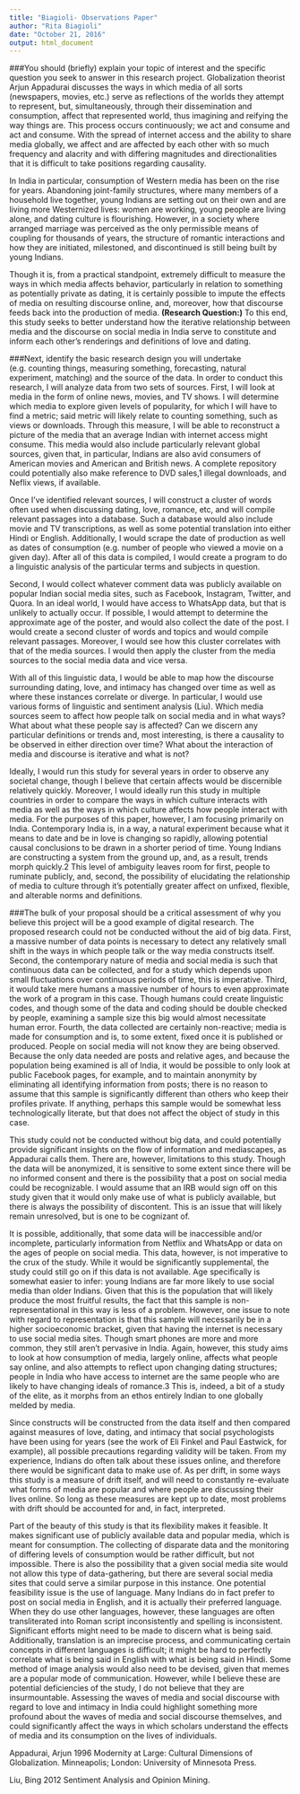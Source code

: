 ```yaml
---
title: "Biagioli- Observations Paper"
author: "Rita Biagioli"
date: "October 21, 2016"
output: html_document
---
```


###You should (briefly) explain your topic of interest and the specific question you seek to answer in this research project. 
Globalization theorist Arjun Appadurai discusses the ways in which media of all sorts (newspapers, movies, etc.) serve as reflections of the worlds they attempt to represent, but, simultaneously, through their dissemination and consumption, affect that represented world, thus imagining and reifying the way things are. This process occurs continuously; we act and consume and act and consume. With the spread of internet access and the ability to share media globally, we affect and are affected by each other with so much frequency and alacrity and with differing magnitudes and directionalities that it is difficult to take positions regarding causality. 

In India in particular, consumption of Western media has been on the rise for years. Abandoning joint-family structures, where many members of a household live together, young Indians are setting out on their own and are living more Westernized lives: women are working, young people are living alone, and dating culture is flourishing. However, in a society where arranged marriage was perceived as the only permissible means of coupling for thousands of years, the structure of romantic interactions and how they are initiated, milestoned, and discontinued is still being built by young Indians. 

Though it is, from a practical standpoint, extremely difficult to measure the ways in which media affects behavior, particularly in relation to something as potentially private as dating, it is certainly possible to impute the effects of media on resulting discourse online, and, moreover, how that discourse feeds back into the production of media. **(Research Question:)** To this end, this study seeks to better understand how the iterative relationship between media and the discourse on social media in India serve to constitute and inform each other’s renderings and definitions of love and dating.

###Next, identify the basic research design you will undertake (e.g. counting things, measuring something, forecasting, natural experiment, matching) and the source of the data. 
In order to conduct this research, I will analyze data from two sets of sources. First, I will look at media in the form of online news, movies, and TV shows. I will determine which media to explore given levels of popularity, for which I will have to find a metric; said metric will likely relate to counting something, such as views or downloads. Through this measure, I will be able to reconstruct a picture of the media that an average Indian with internet access might consume. This media would also include particularly relevant global sources, given that, in particular, Indians are also avid consumers of American movies and American and British news. A complete repository could potentially also make reference to DVD sales,1 illegal downloads, and Neflix views, if available.

Once I’ve identified relevant sources, I will construct a cluster of words often used when discussing dating, love, romance, etc, and will compile relevant passages into a database. Such a database would also include movie and TV transcriptions, as well as some potential translation into either Hindi or English. Additionally, I would scrape the date of production as well as dates of consumption (e.g. number of people who viewed a movie on a given day). After all of this data is compiled, I would create a program to do a linguistic analysis of the particular terms and subjects in question.

Second, I would collect whatever comment data was publicly available on popular Indian social media sites, such as Facebook, Instagram, Twitter, and Quora. In an ideal world, I would have access to WhatsApp data, but that is unlikely to actually occur. If possible, I would attempt to determine the approximate age of the poster, and would also collect the date of the post. I would create a second cluster of words and topics and would compile relevant passages. Moreover, I would see how this cluster correlates with that of the media sources. I would then apply the cluster from the media sources to the social media data and vice versa.

With all of this linguistic data, I would be able to map how the discourse surrounding dating, love, and intimacy has changed over time as well as where these instances correlate or diverge. In particular, I would use various forms of linguistic and sentiment analysis (Liu). Which media sources seem to affect how people talk on social media and in what ways? What about what these people say is affected? Can we discern any particular definitions or trends and, most interesting, is there a causality to be observed in either direction over time? What about the interaction of media and discourse is iterative and what is not?

Ideally, I would run this study for several years in order to observe any societal change, though I believe that certain affects would be discernible relatively quickly. Moreover, I would ideally run this study in multiple countries in order to compare the ways in which culture interacts with media as well as the ways in which culture affects how people interact with media. For the purposes of this paper, however, I am focusing primarily on India. Contemporary India is, in a way, a natural experiment because what it means to date and be in love is changing so rapidly, allowing potential causal conclusions to be drawn in a shorter period of time. Young Indians are constructing a system from the ground up, and, as a result, trends morph quickly.2 This level of ambiguity leaves room for first, people to ruminate publicly, and, second, the possibility of elucidating the relationship of media to culture through it’s potentially greater affect on unfixed, flexible, and alterable norms and definitions.

###The bulk of your proposal should be a critical assessment of why you believe this project will be a good example of digital research.
The proposed research could not be conducted without the aid of big data. First, a massive number of data points is necessary to detect any relatively small shift in the ways in which people talk or the way media constructs itself. Second, the contemporary nature of media and social media is such that continuous data can be collected, and for a study which depends upon small fluctuations over continuous periods of time, this is imperative. Third, it would take mere humans a massive number of hours to even approximate the work of a program in this case. Though humans could create linguistic codes, and though some of the data and coding should be double checked by people, examining a sample size this big would almost necessitate human error. Fourth, the data collected are certainly non-reactive; media is made for consumption and is, to some extent, fixed once it is published or produced. People on social media will not know they are being observed. Because the only data needed are posts and relative ages, and because the population being examined is all of India, it would be possible to only look at public Facebook pages, for example, and to maintain anonymity by eliminating all identifying information from posts; there is no reason to assume that this sample is significantly different than others who keep their profiles private. If anything, perhaps this sample would be somewhat less technologically literate, but that does not affect the object of study in this case.

This study could not be conducted without big data, and could potentially provide significant insights on the flow of information and mediascapes, as Appadurai calls them. There are, however, limitations to this study. Though the data will be anonymized, it is sensitive to some extent since there will be no informed consent and there is the possibility that a post on social media could be recognizable. I would assume that an IRB would sign off on this study given that it would only make use of what is publicly available, but there is always the possibility of discontent. This is an issue that will likely remain unresolved, but is one to be cognizant of.

It is possible, additionally, that some data will be inaccessible and/or incomplete, particularly information from Netflix and WhatsApp or data on the ages of people on social media. This data, however, is not imperative to the crux of the study. While it would be significantly supplemental, the study could still go on if this data is not available. Age specifically is somewhat easier to infer: young Indians are far more likely to use social media than older Indians. Given that this is the population that will likely produce the most fruitful results, the fact that this sample is non-representational in this way is less of a problem. However, one issue to note with regard to representation is that this sample will necessarily be in a higher socioeconomic bracket, given that having the internet is necessary to use social media sites. Though smart phones are more and more common, they still aren’t pervasive in India. Again, however, this study aims to look at how consumption of media, largely online, affects what people say online, and also attempts to reflect upon changing dating structures; people in India who have access to internet are the same people who are likely to have changing ideals of romance.3 This is, indeed, a bit of a study of the elite, as it morphs from an ethos entirely Indian to one globally melded by media.

Since constructs will be constructed from the data itself and then compared against measures of love, dating, and intimacy that social psychologists have been using for years (see the work of Eli Finkel and Paul Eastwick, for example), all possible precautions regarding validity will be taken. From my experience, Indians do often talk about these issues online, and therefore there would be significant data to make use of. As per drift, in some ways this study is a measure of drift itself, and will need to constantly re-evaluate what forms of media are popular and where people are discussing their lives online. So long as these measures are kept up to date, most problems with drift should be accounted for and, in fact, interpreted.

Part of the beauty of this study is that its flexibility makes it feasible. It makes significant use of publicly available data and popular media, which is meant for consumption. The collecting of disparate data and the monitoring of differing levels of consumption would be rather difficult, but not impossible. There is also the possibility that a given social media site would not allow this type of data-gathering, but there are several social media sites that could serve a similar purpose in this instance. One potential feasibility issue is the use of language. Many Indians do in fact prefer to post on social media in English, and it is actually their preferred language. When they do use other languages, however, these languages are often transliterated into Roman script inconsistently and spelling is inconsistent. Significant efforts might need to be made to discern what is being said. Additionally, translation is an imprecise process, and communicating certain concepts in different languages is difficult; it might be hard to perfectly correlate what is being said in English with what is being said in Hindi. Some method of image analysis would also need to be devised, given that memes are a popular mode of communication. However, while I believe these are potential deficiencies of the study, I do not believe that they are insurmountable. Assessing the waves of media and social discourse with regard to love and intimacy in India could highlight something more profound about the waves of media and social discourse themselves, and could significantly affect the ways in which scholars understand the effects of media and its consumption on the lives of individuals.


Appadurai, Arjun 
	1996 Modernity at Large: Cultural Dimensions of Globalization. Minneapolis; London: University of Minnesota Press.

Liu, Bing
	2012 Sentiment Analysis and Opinion Mining. 
